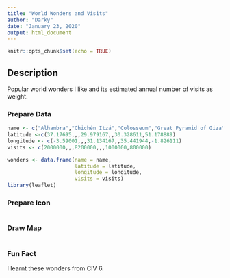 ```yaml
---
title: "World Wonders and Visits"
author: "Darky"
date: "January 23, 2020"
output: html_document
---
```


```r
knitr::opts_chunk$set(echo = TRUE)
```

## Description
Popular world wonders I like and its estimated annual number of visits as weight.

### Prepare Data
```r
name <- c("Alhambra","Chichén Itzá","Colosseum","Great Pyramid of Giza","Niagara Falls","Petra","Stonehenge")
latitude <-c(37.17695,,,29.979167,,30.328611,51.178889)
longitude <- c(-3.59001,,,31.134167,,35.441944,-1.826111)
visits <- c(2000000,,,8200000,,,1000000,800000)

wonders <- data.frame(name = name,
                      latitude = latitude,
                      longitude = longitude,
                      visits = visits)
library(leaflet)

```

### Prepare Icon
```r

```

### Draw Map
```r

```

### Fun Fact
I learnt these wonders from CIV 6.